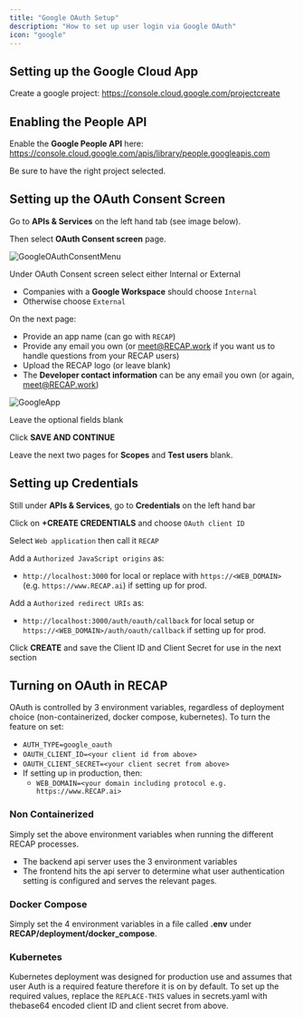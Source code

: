 ```yaml
---
title: "Google OAuth Setup"
description: "How to set up user login via Google OAuth"
icon: "google"
---
```


## Setting up the Google Cloud App

Create a google project: https://console.cloud.google.com/projectcreate

## Enabling the People API

Enable the **Google People API** here: https://console.cloud.google.com/apis/library/people.googleapis.com

Be sure to have the right project selected.

## Setting up the OAuth Consent Screen

Go to **APIs & Services** on the left hand tab (see image below).

Then select **OAuth Consent screen** page.

![GoogleOAuthConsentMenu](/images/google_oauth_setup/GoogleOAuthConsentMenu.png)

Under OAuth Consent screen select either Internal or External

- Companies with a **Google Workspace** should choose `Internal`
- Otherwise choose `External`

On the next page:

- Provide an app name (can go with `RECAP`)
- Provide any email you own (or meet@RECAP.work if you want us to handle questions from your RECAP users)
- Upload the RECAP logo (or leave blank)
- The **Developer contact information** can be any email you own (or again, meet@RECAP.work)

![GoogleApp](/images/google_oauth_setup/GoogleApp.png)

Leave the optional fields blank

Click **SAVE AND CONTINUE**

Leave the next two pages for **Scopes** and **Test users** blank.

## Setting up Credentials

Still under **APIs & Services**, go to **Credentials** on the left hand bar

Click on **+CREATE CREDENTIALS** and choose `OAuth client ID`

Select `Web application` then call it `RECAP`

Add a `Authorized JavaScript origins` as:

- `http://localhost:3000` for local or replace with `https://<WEB_DOMAIN>` (e.g. `https://www.RECAP.ai`) if setting up for prod.

Add a `Authorized redirect URIs` as:

- `http://localhost:3000/auth/oauth/callback` for local setup or `https://<WEB_DOMAIN>/auth/oauth/callback` if setting up for prod.

Click **CREATE** and save the Client ID and Client Secret for use in the next section

## Turning on OAuth in RECAP

OAuth is controlled by 3 environment variables, regardless of deployment choice
(non-containerized, docker compose, kubernetes). To turn the feature on set:

- `AUTH_TYPE=google_oauth`
- `OAUTH_CLIENT_ID=<your client id from above>`
- `OAUTH_CLIENT_SECRET=<your client secret from above>`
- If setting up in production, then: 
  - `WEB_DOMAIN=<your domain including protocol e.g. https://www.RECAP.ai>`

### Non Containerized

Simply set the above environment variables when running the different RECAP processes.

- The backend api server uses the 3 environment variables
- The frontend hits the api server to determine what user authentication setting is configured and serves the relevant pages.

### Docker Compose

Simply set the 4 environment variables in a file called **.env** under **RECAP/deployment/docker_compose**.

### Kubernetes

Kubernetes deployment was designed for production use and assumes that user Auth is a required feature therefore it is
on by default. To set up the required values, replace the `REPLACE-THIS` values in secrets.yaml with thebase64 encoded
client ID and client secret from above.
